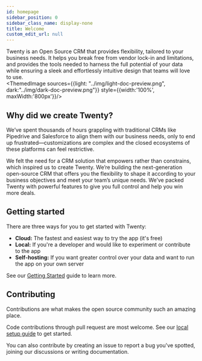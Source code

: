```yaml
---
id: homepage
sidebar_position: 0
sidebar_class_name: display-none
title: Welcome
custom_edit_url: null
---
```


Twenty is an Open Source CRM that provides flexibility, tailored to your business needs. It helps you break free from vendor lock-in and limitations, and provides the tools needed to harness the full potential of your data while ensuring a sleek and effortlessly intuitive design that teams will love to use.  
<ThemedImage sources={{light: "../img/light-doc-preview.png", dark:"../img/dark-doc-preview.png"}} style={{width:'100%', maxWidth:'800px'}}/>


## Why did we create Twenty?
We’ve spent thousands of hours grappling with traditional CRMs like Pipedrive and Salesforce to align them with our business needs, only to end up frustrated—customizations are complex and the closed ecosystems of these platforms can feel restrictive.

We felt the need for a CRM solution that empowers rather than constrains, which inspired us to create Twenty. We’re building the next-generation open-source CRM that offers you the flexibility to shape it according to your business objectives and meet your team’s unique needs. We’ve packed Twenty with powerful features to give you full control and help you win more deals. 

## Getting started

There are three ways for you to get started with Twenty:
- **Cloud:** The fastest and easiest way to try the app (it's free)
- **Local:** If you're a developer and would like to experiment or contribute to the app
- **Self-hosting:** If you want greater control over your data and want to run the app on your own server

See our [Getting Started](./start/getting-started/) guide to learn more.

## Contributing

Contributions are what makes the open source community such an amazing place.  

Code contributions through pull request are most welcome. See our [local setup guide](../contributor/local-setup) to get started.

You can also contribute by creating an issue to report a bug you've spotted, joining our discussions or writing documentation.

